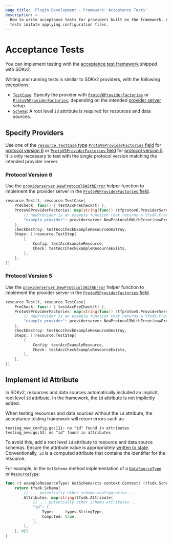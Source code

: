 ```yaml
---
page_title: 'Plugin Development - Framework: Acceptance Tests'
description: >-
  How to write acceptance tests for providers built on the framework. Acceptance
  tests imitate applying configuration files.
---
```


# Acceptance Tests

You can implement testing with the [acceptance test framework](/plugin/sdkv2/testing/acceptance-tests) shipped with SDKv2.

Writing and running tests is similar to SDKv2 providers, with the following exceptions:

- [`TestCase`](/plugin/sdkv2/testing/acceptance-tests/testcase): Specify the provider with [`ProtoV6ProviderFactories`](https://pkg.go.dev/github.com/hashicorp/terraform-plugin-sdk/v2/helper/resource#TestCase.ProtoV6ProviderFactories) or [`ProtoV5ProviderFactories`](https://pkg.go.dev/github.com/hashicorp/terraform-plugin-sdk/v2/helper/resource#TestCase.ProtoV5ProviderFactories), depending on the intended [provider server](/terraform/plugin/framework/provider-servers) setup.
- [`Schema`](/terraform/plugin/framework/schemas): A root level `id` attribute is required for resources and data sources.

## Specify Providers

Use one of the [`resource.TestCase` type](/plugin/sdkv2/testing/acceptance-tests/testcase) [`ProtoV6ProviderFactories` field](https://pkg.go.dev/github.com/hashicorp/terraform-plugin-sdk/v2/helper/resource#TestCase.ProtoV6ProviderFactories) for [protocol version 6](/plugin/how-terraform-works#protocol-version-6) or [`ProtoV5ProviderFactories` field](https://pkg.go.dev/github.com/hashicorp/terraform-plugin-sdk/v2/helper/resource#TestCase.ProtoV5ProviderFactories) for [protocol version 5](/plugin/how-terraform-works#protocol-version-5). It is only necessary to test with the single protocol version matching the intended provider server.

### Protocol Version 6

Use the [`providerserver.NewProtocol6WithError`](https://pkg.go.dev/github.com/hashicorp/terraform-plugin-framework/providerserver#NewProtocol6WithError) helper function to implement the provider server in the [`ProtoV6ProviderFactories` field](https://pkg.go.dev/github.com/hashicorp/terraform-plugin-sdk/v2/helper/resource#TestCase.ProtoV6ProviderFactories).

```go
resource.Test(t, resource.TestCase{
	PreCheck: func() { testAccPreCheck(t) },
	ProtoV6ProviderFactories: map[string]func() (tfprotov6.ProviderServer, error) {
		// newProvider is an example function that returns a tfsdk.Provider
		"example_provider": providerserver.NewProtocol6WithError(newProvider()),
	},
	CheckDestroy: testAccCheckExampleResourceDestroy,
	Steps: []resource.TestStep{
		{
			Config: testAccExampleResource,
			Check: testAccCheckExampleResourceExists,
		},
	},
})
```

### Protocol Version 5

Use the [`providerserver.NewProtocol5WithError`](https://pkg.go.dev/github.com/hashicorp/terraform-plugin-framework/providerserver#NewProtocol5WithError) helper function to implement the provider server in the [`ProtoV5ProviderFactories` field](https://pkg.go.dev/github.com/hashicorp/terraform-plugin-sdk/v2/helper/resource#TestCase.ProtoV5ProviderFactories).

```go
resource.Test(t, resource.TestCase{
	PreCheck: func() { testAccPreCheck(t) },
	ProtoV5ProviderFactories: map[string]func() (tfprotov5.ProviderServer, error) {
		// newProvider is an example function that returns a tfsdk.Provider
		"example_provider": providerserver.NewProtocol5WithError(newProvider()),
	},
	CheckDestroy: testAccCheckExampleResourceDestroy,
	Steps: []resource.TestStep{
		{
			Config: testAccExampleResource,
			Check: testAccCheckExampleResourceExists,
		},
	},
})
```

## Implement id Attribute

In SDKv2, resources and data sources automatically included an implicit, root level `id` attribute. In the framework, the `id` attribute is not implicitly added.

When testing resources and data sources without the `id` attribute, the acceptance testing framework will return errors such as:

```text
testing_new_config.go:111: no "id" found in attributes
testing_new.go:53: no "id" found in attributes
```

To avoid this, add a root level `id` attribute to resource and data source schemas. Ensure the attribute value is appropriately [written to state](/terraform/plugin/framework/writing-state). Conventionally, `id` is a computed attribute that contains the identifier for the resource.

For example, in the `GetSchema` method implementation of a [`DataSourceType`](https://pkg.go.dev/github.com/hashicorp/terraform-plugin-framework/tfsdk#DataSourceType) or [`ResourceType`](https://pkg.go.dev/github.com/hashicorp/terraform-plugin-framework/tfsdk#ResourceType):

```go
func (t exampleResourceType) GetSchema(ctx context.Context) (tfsdk.Schema, diag.Diagnostics) {
	return tfsdk.Schema{
		// ... potentially other schema configuration ...
		Attributes: map[string]tfsdk.Attribute{
			// ... potentially other schema attributes ...
			"id": {
				Type:     types.StringType,
				Computed: true,
			},
		},
	}, nil
}
```
